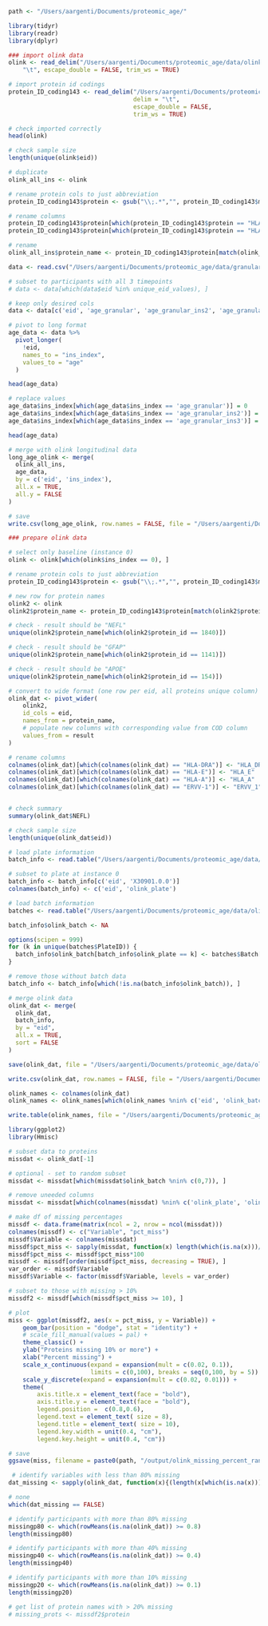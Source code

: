 
```r
path <- "/Users/aargenti/Documents/proteomic_age/"
```

```r
library(tidyr)
library(readr)
library(dplyr)

### import olink data
olink <- read_delim("/Users/aargenti/Documents/proteomic_age/data/olink_data_long_oct_17_2023.txt",
    "\t", escape_double = FALSE, trim_ws = TRUE)

# import protein id codings
protein_ID_coding143 <- read_delim("/Users/aargenti/Documents/proteomic_age/data/protein_ID_coding143.tsv", 
                                   delim = "\t", 
                                   escape_double = FALSE,
                                   trim_ws = TRUE)

# check imported correctly
head(olink)

# check sample size 
length(unique(olink$eid))
```

```r

# duplicate
olink_all_ins <- olink

# rename protein cols to just abbreviation
protein_ID_coding143$protein <- gsub("\\;.*","", protein_ID_coding143$meaning)

# rename columns
protein_ID_coding143$protein[which(protein_ID_coding143$protein == "HLA-DRA")] <- "HLA_DRA"
protein_ID_coding143$protein[which(protein_ID_coding143$protein == "HLA-E")] <- "HLA_E"

# rename
olink_all_ins$protein_name <- protein_ID_coding143$protein[match(olink_all_ins$protein_id, protein_ID_coding143$coding)]

```

```r
data <- read.csv("/Users/aargenti/Documents/proteomic_age/data/granular_age_july_23_2023.csv")

# subset to participants with all 3 timepoints
# data <- data[which(data$eid %in% unique_eid_values), ]

# keep only desired cols
data <- data[c('eid', 'age_granular', 'age_granular_ins2', 'age_granular_ins3')]

# pivot to long format
age_data <- data %>%
  pivot_longer(
    !eid,
    names_to = "ins_index", 
    values_to = "age"
  )

head(age_data)

# replace values
age_data$ins_index[which(age_data$ins_index == 'age_granular')] = 0
age_data$ins_index[which(age_data$ins_index == 'age_granular_ins2')] = 2
age_data$ins_index[which(age_data$ins_index == 'age_granular_ins3')] = 3

head(age_data)

# merge with olink longitudinal data
long_age_olink <- merge(
  olink_all_ins,
  age_data,
  by = c('eid', 'ins_index'),
  all.x = TRUE,
  all.y = FALSE
)

# save
write.csv(long_age_olink, row.names = FALSE, file = "/Users/aargenti/Documents/proteomic_age/data/olink_all_timepoints_october_17_2023.csv")


```

```r

### prepare olink data

# select only baseline (instance 0)
olink <- olink[which(olink$ins_index == 0), ]

# rename protein cols to just abbreviation
protein_ID_coding143$protein <- gsub("\\;.*","", protein_ID_coding143$meaning)

# new row for protein names
olink2 <- olink
olink2$protein_name <- protein_ID_coding143$protein[match(olink2$protein_id, protein_ID_coding143$coding)]

# check - result should be "NEFL"
unique(olink2$protein_name[which(olink2$protein_id == 1840)])

# check - result should be "GFAP"
unique(olink2$protein_name[which(olink2$protein_id == 1141)])

# check - result should be "APOE"
unique(olink2$protein_name[which(olink2$protein_id == 154)])

# convert to wide format (one row per eid, all proteins unique column)
olink_dat <- pivot_wider(
    olink2,
    id_cols = eid,
    names_from = protein_name,
    # populate new columns with corresponding value from COD column
    values_from = result
) 

# rename columns
colnames(olink_dat)[which(colnames(olink_dat) == "HLA-DRA")] <- "HLA_DRA"
colnames(olink_dat)[which(colnames(olink_dat) == "HLA-E")] <- "HLA_E"
colnames(olink_dat)[which(colnames(olink_dat) == "HLA-A")] <- "HLA_A"
colnames(olink_dat)[which(colnames(olink_dat) == "ERVV-1")] <- "ERVV_1"


# check summary 
summary(olink_dat$NEFL)

# check sample size
length(unique(olink_dat$eid))

```

```r
# load plate information
batch_info <- read.table("/Users/aargenti/Documents/proteomic_age/data/olink_batch_oct_30_2023.csv", sep=',', header = TRUE)

# subset to plate at instance 0
batch_info <- batch_info[c('eid', 'X30901.0.0')]
colnames(batch_info) <- c('eid', 'olink_plate')

# load batch information
batches <- read.table("/Users/aargenti/Documents/proteomic_age/data/olink_batch_number.dat", header = TRUE)

batch_info$olink_batch <- NA

options(scipen = 999)
for (k in unique(batches$PlateID)) {
  batch_info$olink_batch[batch_info$olink_plate == k] <- batches$Batch[batches$PlateID == k]
}

# remove those without batch data
batch_info <- batch_info[which(!is.na(batch_info$olink_batch)), ]

# merge olink data
olink_dat <- merge(
  olink_dat,
  batch_info,
  by = "eid",
  all.x = TRUE,
  sort = FALSE
)

```

```r

save(olink_dat, file = "/Users/aargenti/Documents/proteomic_age/data/olink_data_wide_oct_30_2023.RData")

write.csv(olink_dat, row.names = FALSE, file = "/Users/aargenti/Documents/proteomic_age/data/olink_data_wide_oct_30_2023.csv")

```

```r

olink_names <- colnames(olink_dat)
olink_names <- olink_names[which(olink_names %nin% c('eid', 'olink_batch', 'olink_plate'))]

write.table(olink_names, file = "/Users/aargenti/Documents/proteomic_age/data/olink_names_october_17_2023.csv", col.names = FALSE, row.names = FALSE)
```

```r
library(ggplot2)
library(Hmisc)

# subset data to proteins
missdat <- olink_dat[-1]

# optional - set to random subset
missdat <- missdat[which(missdat$olink_batch %nin% c(0,7)), ]

# remove uneeded columns
missdat <- missdat[which(colnames(missdat) %nin% c('olink_plate', 'olink_batch'))]

# make df of missing percentages
missdf <- data.frame(matrix(ncol = 2, nrow = ncol(missdat)))
colnames(missdf) <- c("Variable", "pct_miss")
missdf$Variable <- colnames(missdat)
missdf$pct_miss <- sapply(missdat, function(x) length(which(is.na(x)))/length(x))
missdf$pct_miss <- missdf$pct_miss*100
missdf <- missdf[order(missdf$pct_miss, decreasing = TRUE), ]
var_order <- missdf$Variable
missdf$Variable <- factor(missdf$Variable, levels = var_order)

# subset to those with missing > 10%
missdf2 <- missdf[which(missdf$pct_miss >= 10), ]

# plot
miss <- ggplot(missdf2, aes(x = pct_miss, y = Variable)) + 
    geom_bar(position = "dodge", stat = "identity") +
    # scale_fill_manual(values = pal) +
    theme_classic() +
    ylab("Proteins missing 10% or more") +
    xlab("Percent missing") +
    scale_x_continuous(expand = expansion(mult = c(0.02, 0.1)),
                       limits = c(0,100), breaks = seq(0,100, by = 5)) +
    scale_y_discrete(expand = expansion(mult = c(0.02, 0.01))) +
    theme(
        axis.title.x = element_text(face = "bold"),
        axis.title.y = element_text(face = "bold"),
        legend.position =  c(0.8,0.6),
        legend.text = element_text( size = 8),
        legend.title = element_text( size = 10),
        legend.key.width = unit(0.4, "cm"),
        legend.key.height = unit(0.4, "cm"))

# save
ggsave(miss, filename = paste0(path, "/output/olink_missing_percent_random_subset_october_18_2023.jpg"), width = 9, height = 11)

 # identify variables with less than 80% missing
dat_missing <- sapply(olink_dat, function(x){(length(x[which(is.na(x))])/length(x)) < 0.8})

# none
which(dat_missing == FALSE)

# identify participants with more than 80% missing
missingp80 <- which(rowMeans(is.na(olink_dat)) >= 0.8)
length(missingp80)

# identify participants with more than 40% missing
missingp40 <- which(rowMeans(is.na(olink_dat)) >= 0.4)
length(missingp40)

# identify participants with more than 10% missing
missingp20 <- which(rowMeans(is.na(olink_dat)) >= 0.1)
length(missingp20)

# get list of protein names with > 20% missing
# missing_prots <- missdf2$protein

```

